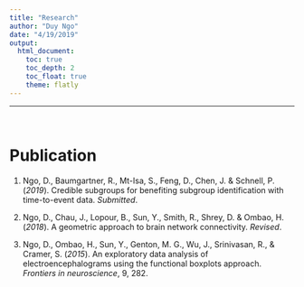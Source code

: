 ```yaml
---
title: "Research"
author: "Duy Ngo"
date: "4/19/2019"
output: 
  html_document:
    toc: true
    toc_depth: 2
    toc_float: true
    theme: flatly
---
```


***

<br>

Publication
==================================================================

1. Ngo, D., Baumgartner, R., Mt-Isa, S., Feng, D., Chen, J. & Schnell, P. (*2019*). Credible subgroups for benefiting subgroup identification with time-to-event data. _Submitted_.

1. Ngo, D., Chau, J., Lopour, B., Sun, Y., Smith, R., Shrey, D. & Ombao, H. (*2018*). A geometric approach to brain network connectivity. _Revised_.

1. Ngo, D., Ombao, H., Sun, Y., Genton, M. G., Wu, J., Srinivasan, R., & Cramer, S. (*2015*). An exploratory data analysis of electroencephalograms using the functional boxplots approach. _Frontiers in neuroscience_, 9, 282.



